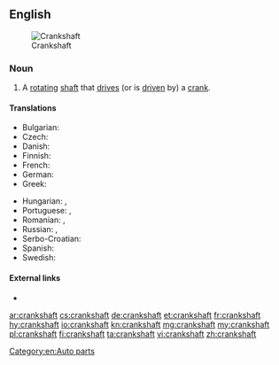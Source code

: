 ==English==
[[Image:Cshaft.gif|thumb|Crankshaft]]

===Noun===
{{en-noun}}

# A [[rotating]] [[shaft]] that [[drive]]s (or is [[driven]] by) a [[crank]].

====Translations====
{{trans-top|a rotating shaft that drives a crank}}
* Bulgarian: {{t|bg|колянов вал|m}}
* Czech: {{t|cs|kliková hřídel|f}}
* Danish: {{t|da|drivaksel}}
* Finnish: {{t+|fi|kampiakseli}}
* French: {{t+|fr|vilebrequin}}
* German: {{t|de|Kurbelwelle|f}}
* Greek: {{t+|el|στροφαλοφόρος άξονας|m}}
{{trans-mid}}
* Hungarian: {{t|hu|főtengely}}, {{t|hu|forgattyústengely}}
* Portuguese: {{t+|pt|virabrequim|m}}, {{t|pt|cambota|f}} {{qualifier|of a vehicle}}
* Romanian: {{t|ro|arbore cotit|m}},  {{t+|ro|vilbrochen|n}}
* Russian: {{t+|ru|коле́нчатый вал|m}}, {{t+|ru|коленва́л|m}}
* Serbo-Croatian: {{t|sh|koljeničasta osovina|f}}
* Spanish: {{t|es|cigüeñal}}
* Swedish: {{t|sv|vevaxel|c}}
{{trans-bottom}}

====External links====
* {{pedialite}}

[[Category:en:Auto parts]]

[[ar:crankshaft]]
[[cs:crankshaft]]
[[de:crankshaft]]
[[et:crankshaft]]
[[fr:crankshaft]]
[[hy:crankshaft]]
[[io:crankshaft]]
[[kn:crankshaft]]
[[mg:crankshaft]]
[[my:crankshaft]]
[[pl:crankshaft]]
[[fi:crankshaft]]
[[ta:crankshaft]]
[[vi:crankshaft]]
[[zh:crankshaft]]